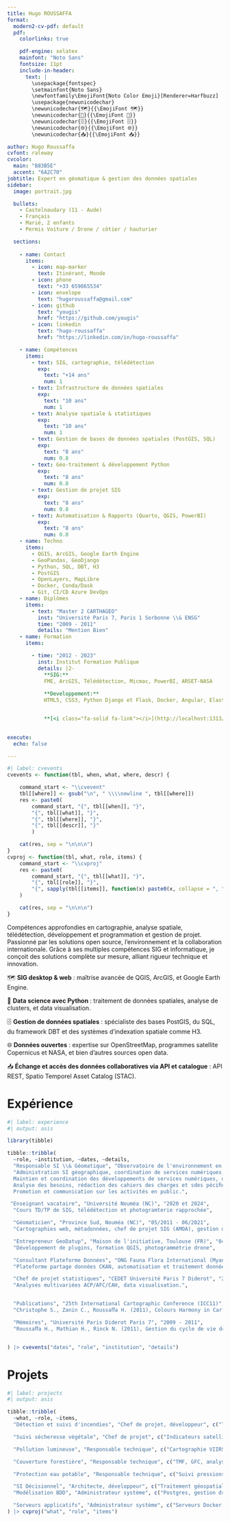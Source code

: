 ```yaml
---
title: Hugo ROUSSAFFA
format:
  modern2-cv-pdf: default
  pdf:
    colorlinks: true

    pdf-engine: xelatex
    mainfont: "Noto Sans"
    fontsize: 11pt
    include-in-header:
      text: |
        \usepackage{fontspec}
        \setmainfont{Noto Sans}
        \newfontfamily\EmojiFont{Noto Color Emoji}[Renderer=Harfbuzz]
        \usepackage{newunicodechar}
        \newunicodechar{🗺️}{{\EmojiFont 🗺️}}
        \newunicodechar{🐍}{{\EmojiFont 🐍}}
        \newunicodechar{🗄️}{{\EmojiFont 🗄️}}
        \newunicodechar{🌐}{{\EmojiFont 🌐}}
        \newunicodechar{📥}{{\EmojiFont 📥}}

author: Hugo Roussaffa
cvfont: raleway
cvcolor:
  main: "B83B5E"
  accent: "6A2C70"
jobtitle: Expert en géomatique & gestion des données spatiales
sidebar:
  image: portrait.jpg

  bullets:
    - Castelnaudary (11 - Aude)
    - Français
    - Marié, 2 enfants
    - Permis Voiture / Drone / côtier / hauturier

  sections:
      
    - name: Contact
      items:
        - icon: map-marker
          text: Itinérant, Monde
        - icon: phone
          text: "+33 659865534"
        - icon: envelope
          text: "hugoroussaffa@gmail.com"
        - icon: github
          text: "yougis"
          href: "https://github.com/yougis"
        - icon: linkedin
          text: "hugo-roussaffa"
          href: "https://linkedin.com/in/hugo-roussaffa"

    - name: Compétences
      items:
        - text: SIG, cartographie, télédétection
          exp:
            text: "+14 ans"
            num: 1
        - text: Infrastructure de données spatiales 
          exp:
            text: "10 ans"
            num: 1
        - text: Analyse spatiale & statistiques
          exp:
            text: "10 ans"
            num: 1
        - text: Gestion de bases de données spatiales (PostGIS, SQL)
          exp:
            text: "8 ans"
            num: 0.8
        - text: Géo-traitement & développement Python
          exp:
            text: "8 ans"
            num: 0.8
        - text: Gestion de projet SIG
          exp:
            text: "8 ans"
            num: 0.8
        - text: Automatisation & Rapports (Quarto, QGIS, PowerBI)
          exp:
            text: "8 ans"
            num: 0.8
    - name: Techno
      items:
        - QGIS, ArcGIS, Google Earth Engine
        - GeoPandas, GeoDjango
        - Python, SQL, DBT, H3
        - PostGIS
        - OpenLayers, MapLibre
        - Docker, Conda/Dask
        - Git, CI/CD Azure DevOps
    - name: Diplômes
      items:
        - text: "Master 2 CARTHAGEO"
          inst: "Université Paris 7, Paris 1 Sorbonne \\& ENSG"
          time: "2009 - 2011"
          details: "Mention Bien"
    - name: Formation
      items:

        - time: "2012 - 2023"
          inst: Institut Formation Publique
          details: |2-
            **SIG:**
            FME, ArcGIS, Télédétection, Micmac, PowerBI, ARSET-NASA
            
            **Developpement:**
            HTML5, CSS3, Python Django et Flask, Docker, Angular, Elastic Stack, Tomcat, Java Grails/Gorm


            **[<i class="fa-solid fa-link"></i>](http://localhost:1313/fr/about/)**
        

execute:
  echo: false

---
```



```r

#| label: cvevents
cvevents <- function(tbl, when, what, where, descr) {

    command_start <- "\\cvevent"
    tbl[[where]] <- gsub("\n", " \\\\newline ", tbl[[where]])
    res <- paste0(
        command_start, "{", tbl[[when]], "}", 
        "{", tbl[[what]], "}",
        "{", tbl[[where]], "}",
        "{", tbl[[descr]], "}"
        )

    cat(res, sep = "\n\n\n")
}
cvproj <- function(tbl, what, role, items) {
    command_start <- "\\cvproj"
    res <- paste0(
        command_start, "{", tbl[[what]], "}",
        "{", tbl[[role]], "}",
        "{", sapply(tbl[[items]], function(x) paste0(x, collapse = ", ")), "}"
    )

    cat(res, sep = "\n\n\n")
}


```


Compétences approfondies en cartographie, analyse spatiale, télédétection, développement et  programmation et gestion de projet. Passionné par les solutions open source, l'environnement et la collaboration internationale. Grâce à ses multiples compétences SIG et informatique, je conçoit des solutions complète sur mesure, alliant rigueur technique et innovation.

🗺️ **SIG desktop & web** : maîtrise avancée de QGIS, ArcGIS, et Google Earth Engine.

🐍 **Data science avec Python** : traitement de données spatiales, analyse de clusters, et data visualisation.

🗄️ **Gestion de données spatiales** : spécialiste des bases PostGIS, du SQL, du framework DBT et des systèmes d’indexation spatiale comme H3.

🌐 **Données ouvertes** : expertise sur OpenStreetMap, programmes satellite Copernicus et NASA, et bien d'autres sources open data.

📥 **Échange et accès des données collaboratives via API et catalogue** : API REST, Spatio Temporel Asset Catalog (STAC).



# Expérience

```r
#| label: experience
#| output: asis

library(tibble)

tibble::tribble(
  ~role, ~institution, ~dates, ~details,
  "Responsable SI \\& Géomatique", "Observatoire de l'environnement en Nouvelle-Calédonie (OEIL), Nouméa", "06/2021 - 08/2024",
  "Administration SI géographique, coordination de services numériques, intégrité et sécurité des données.
  Maintien et coordination des développements de services numériques, de la vie des données, des tableaux de bord et des rapports.\\newline 
  Analyse des besoins, rédaction des cahiers des charges et sdes péciﬁcations techniques.
  Promotion et communication sur les activités en public.",

 "Enseignant vacataire", "Université Nouméa (NC)", "2020 et 2024",
  "Cours TD/TP de SIG, télédétection et photogramterie rapprochée",

  "Géomaticien", "Province Sud, Nouméa (NC)", "05/2011 - 06/2021",
  "Cartographies web, métadonnées, chef de projet SIG (AMOA), gestion de serveurs cartographiques, bases de données et maintenance des appilications",

  "Entrepreneur GeoDatup", "Maison de l'initiative, Toulouse (FR)", "04/2016 - 05/2018",
  "Développement de plugins, formation QGIS, photogrammétrie drone",

  "Consultant Plateforme Données", "ONG Fauna Flora International (Myanmar)", "05/2015 - 07/2015",
  "Plateforme partage données CKAN, automatisation et traitement données spatiales.",

  "Chef de projet statistiques", "CEDET Université Paris 7 Diderot", "2009 - 2010",
  "Analyses multivariées ACP/AFC/CAH, data visualisation.",


  "Publications", "25th International Cartographic Conference (ICC11)", "2011",
  "Christophe S., Zanin C., Roussaﬀa H. (2011), Colours Harmony in Cartography.",

  "Mémoires", "Université Paris Diderot Paris 7", "2009 - 2011",
  "Roussaﬀa H., Mathian H., Rinck N. (2011), Gestion du cycle de vie des données environnementales.\\newline  Roussaﬀa H., Zanin C., Christophe S. (2009), Caractérisation de lharmonie des couleurs dans une carte."


) |> cvevents("dates", "role", "institution", "details")

```

# Projets

```r
#| label: projects
#| output: asis

tibble::tribble(
  ~what, ~role, ~items,
  "Détection et suivi d'incendies", "Chef de projet, développeur", c("Traitement FIRMS, classification Sentinel-2", "Collect Earth Online, STAC/GEE", "Tableau de bord ESRI, rapports et atlas automatisés Quarto/QGIS \\newline \\faLink~\\href{https://yougis.github.io/portfolio-hugo/fr/project/atlas-qgis/}{Atlas en détail} \\faLink~\\href{https://yougis.github.io/portfolio-hugo/fr/project/dashboards/vulcain/}{Dashboard en détail}"),

  "Suivi sécheresse végétale", "Chef de projet", c("Indicateurs satellites (VAI et VHI) résolution spatiale de 10m-250m et temporelle de 10 jours (L8, L9, S2, MODIS, ASCAT)", "Développement python, déploiement et intégration continue avec Azure Devops \\newline \\faLink~\\href{https://github.com/yougis/EO4DM}{Git en détail}"),

  "Pollution lumineuse", "Responsable technique", c("Cartographie VIIRS, analyse spatiale", "Atlas cartographique, tableau de bord\\newline \\faLink~\\href{https://yougis.github.io/portfolio-hugo/fr/project/dashboards/pollux/}{Dashboard en détail}"),

  "Couverture forestière", "Responsable technique", c("TMF, GFC, analyses spatiales et géotraitements"),

  "Protection eau potable", "Responsable technique", c("Suivi pressions environnementales", "Tableaux de bord décisionnels\\newline \\faLink~\\href{https://yougis.github.io/portfolio-hugo/fr/project/dashboards/ppe/}{Dashboard en détail}"),

  "SI Décisionnel", "Architecte, développeur", c("Traitement géospatial Python et distribution des traitements parallelisés Dask sur cluster de machine", "ELT avec DBT, indexation H3\\newline \\faLink~\\href{https://yougis.github.io/portfolio-hugo/fr/project/bilbo/}{article en détail}"),
  "Modélisation BDD", "Administrateur système", c("Postgres, gestion droits, sauvegarde Barman"),

  "Serveurs applicatifs", "Administrateur système", c("Serveurs Docker, Conda, Linux, ssh, GIT, CI Azure Devops")
) |> cvproj("what", "role", "items")
```